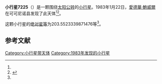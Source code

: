 {{Infobox planet
| bgcolour = #FFFFC0
| name = 7225 Huntress
| symbol = 
| image = 
| caption = 
| discovery = yes
| discovery_ref = 
| discoverer = [[愛德華·鮑威爾|愛德華·鮑威爾]]
| discovery_site = [[可可尼诺县|可可尼诺县]] 
| discovered = 1983年1月22日
| designations = yes
| mp_name = 
| named_after = 
| alt_names = 1983 BH/ 1989 XJ
| mp_category = [[主带小行星|主带小行星]]
| orbit_ref = <ref name="a">[http://ssd.jpl.nasa.gov/sbdb.cgi?sstr=7225 7225 Huntress] {{Wayback|url=http://ssd.jpl.nasa.gov/sbdb.cgi?sstr=7225 |date=20210824115221 }}，小行星數據庫瀏覽器（JPL Small-Body Database Browser）－[[美国国家航空航天局|美国国家航空航天局]]喷气推进实验室</ref>
| epoch = 2456400.5 (2013年4月18日更新)
| aphelion = {{convert|2.816649811296827|AU|km|3|abbr=on|lk=out}}
| perihelion = {{convert|1.86592982360171|AU|km|3|abbr=on}}
| semimajor = {{convert|2.341289817449268|AU|km|3|abbr=on}}
| eccentricity = 0.203033384
| period = 1308.52249 [[日|日]]<br />3.58[[儒略年|儒略年]]
| avg_speed = 
| inclination = 6.871596507641957
| asc_node = 275.7645631009933
| mean_anomaly = 
| arg_peri = 203.5523339871476
| satellites = 
| physical_characteristics = yes
| dimensions = 
| mass = 
| density = 
| surface_grav = 
| escape_velocity = 
| sidereal_day = 
| axial_tilt = 
| pole_ecliptic_lat = 
| pole_ecliptic_lon = 
| albedo = 
| temperatures= 
| temp_name1 = 
| mean_temp_1 = 
| max_temp_1 = 
| temp_name2 = 
| max_temp_2 = 
| spectral_type = 
| abs_magnitude = 203.5523339871476
}}

'''小行星7225'''（{{lang-en|7225 Huntress}}）是一颗围绕[[太阳|太阳]][[公转|公转]]的[[小行星|小行星]]。1983年1月22日，[[愛德華·鮑威爾|愛德華·鮑威爾]]在可可尼诺县发现了此天体<ref name="a" /><ref>{{cite news|title=小行星列表|url=http://cfa-www.harvard.edu/iau/lists/NumberedMPs.txt|accessdate=2013-07-08|newspaper=哈佛大学|archive-date=2008-05-17|archive-url=https://web.archive.org/web/20080517010638/http://cfa-www.harvard.edu/iau/lists/NumberedMPs.txt|dead-url=no}}</ref>。

这颗小行星的[[绝对星等|绝对星等]]为203.5523339871476等<ref name="a" />。

==参考文献==
{{reflist}}
{{Minor Planet Number|[[小行星7224|小行星7224]]|[[小行星7226|小行星7226]]}}

{{小天体}}

[[Category:小行星带天体|Category:小行星带天体]]
[[Category:1983年发现的小行星|Category:1983年发现的小行星]]

{{asteroid-stub}}